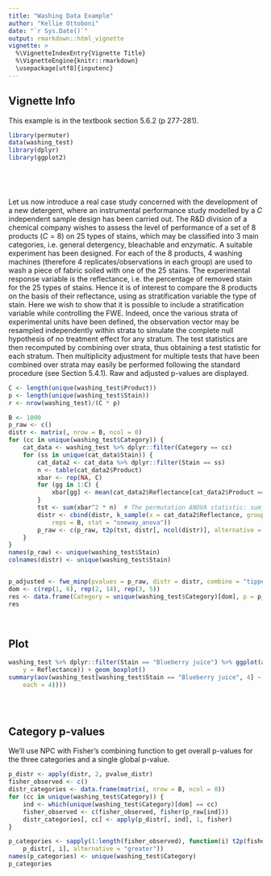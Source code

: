 ```yaml
---
title: "Washing Data Example"
author: "Kellie Ottoboni"
date: "`r Sys.Date()`"
output: rmarkdown::html_vignette
vignette: >
  %\VignetteIndexEntry{Vignette Title}
  %\VignetteEngine{knitr::rmarkdown}
  \usepackage[utf8]{inputenc}
---
```



## Vignette Info

This example is in the textbook section 5.6.2 (p 277-281).
```r
library(permuter)
data(washing_test)
library(dplyr)
library(ggplot2)



 


```

Let us now introduce a real case study concerned with the development of a new detergent, where an instrumental performance study modelled by a $C$ independent sample design has been carried out. The R&D division of a chemical company wishes to assess the level of performance of a set of 8 products ($C = 8$) on 25 types of stains, which may be classified into 3 main categories, i.e. general detergency, bleachable and enzymatic. A suitable experiment has been designed. For each of the 8 products, 4 washing machines (therefore 4 replicates/observations in each group) are used to wash a piece of fabric soiled with one of the 25 stains. The experimental response variable is the reflectance, i.e. the percentage of removed stain for the 25 types of stains. Hence it is of interest to compare the 8 products on the basis of their reflectance, using as stratification variable the type of stain. Here we wish to show that it is possible to include a stratification variable while controlling the FWE. Indeed, once the various strata of experimental units have been defined, the observation vector may be resampled independently within strata to simulate the complete null hypothesis of no treatment effect for any stratum. The test statistics are then recomputed by combining over strata, thus obtaining a test statistic for each stratum. Then multiplicity adjustment for multiple tests that have been combined over strata may easily be performed following the standard procedure (see Section 5.4.1). Raw and adjusted p-values are displayed.


```r
C <- length(unique(washing_test$Product))
p <- length(unique(washing_test$Stain))
r <- nrow(washing_test)/(C * p)

B <- 1000
p_raw <- c()
distr <- matrix(, nrow = B, ncol = 0)
for (cc in unique(washing_test$Category)) {
    cat_data <- washing_test %>% dplyr::filter(Category == cc)
    for (ss in unique(cat_data$Stain)) {
        cat_data2 <- cat_data %>% dplyr::filter(Stain == ss)
        n <- table(cat_data2$Product)
        xbar <- rep(NA, C)
        for (gg in 1:C) {
            xbar[gg] <- mean(cat_data2$Reflectance[cat_data2$Product == gg])
        }
        tst <- sum(xbar^2 * n)  # The permutation ANOVA statistic: sum_{j in groups} n_j*(mean(X_j))^2
        distr <- cbind(distr, k_sample(x = cat_data2$Reflectance, group = cat_data2$Product, 
            reps = B, stat = "oneway_anova"))
        p_raw <- c(p_raw, t2p(tst, distr[, ncol(distr)], alternative = "greater"))
    }
}
names(p_raw) <- unique(washing_test$Stain)
colnames(distr) <- unique(washing_test$Stain)


p_adjusted <- fwe_minp(pvalues = p_raw, distr = distr, combine = "tippett")
dom <- c(rep(1, 6), rep(2, 14), rep(3, 5))
res <- data.frame(Category = unique(washing_test$Category)[dom], p = p_raw, adjusted_p = p_adjusted)
res

 


```

## Plot

```r
washing_test %>% dplyr::filter(Stain == "Blueberry juice") %>% ggplot(aes(x = factor(Product), 
    y = Reflectance)) + geom_boxplot()
summary(aov(washing_test[washing_test$Stain == "Blueberry juice", 4] ~ factor(rep(1:8, 
    each = 4))))


 


```

## Category p-values

We'll use NPC with Fisher's combining function to get overall p-values for the three categories and a single global p-value.

```r
p_distr <- apply(distr, 2, pvalue_distr)
fisher_observed <- c()
distr_categories <- data.frame(matrix(, nrow = B, ncol = 0))
for (cc in unique(washing_test$Category)) {
    ind <- which(unique(washing_test$Category)[dom] == cc)
    fisher_observed <- c(fisher_observed, fisher(p_raw[ind]))
    distr_categories[, cc] <- apply(p_distr[, ind], 1, fisher)
}

p_categories <- sapply(1:length(fisher_observed), function(i) t2p(fisher_observed[i], 
    p_distr[, i], alternative = "greater"))
names(p_categories) <- unique(washing_test$Category)
p_categories

 


```